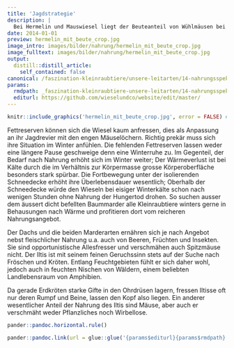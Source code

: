 ```yaml
---
title: 'Jagdstrategie'
description: |
  Bei Hermelin und Mauswiesel liegt der Beuteanteil von Wühlmäusen bei rund 90%. Es ist ihre langgestreckte, kurzbeinige Statur, die ihnen das Monopol auf die Jagd in den Behausungen (Erdgängen) der Wühlmäuse sichert. Bei ihrer eifrigen Aktivität verbrennen Sie sehr viel Energie und sind darauf angewiesen täglich rund ein Drittel ihrer Körpermasse an Nahrung aufzunehmen. Ein Hermelin vertilgt entsprechend 1-2 Wühlmäuse pro Tag.
date: 2014-01-01
preview: hermelin_mit_beute_crop.jpg
image_intro: images/bilder/nahrung/hermelin_mit_beute_crop.jpg
image_fulltext: images/bilder/nahrung/hermelin_mit_beute_crop.jpg
output:
  distill::distill_article:
    self_contained: false
canonical: /faszination-kleinraubtiere/unsere-leitarten/14-nahrungsspektrum-und-jagdstrategie
params:
  rmdpath: _faszination-kleinraubtiere-unsere-leitarten/14-nahrungsspektrum-und-jagdstrategie/14-nahrungsspektrum-und-jagdstrategie.Rmd
  editurl: https://github.com/wieselundco/website/edit/master/
---
```



```r
knitr::include_graphics('hermelin_mit_beute_crop.jpg', error = FALSE) #images/bilder/nahrung/hermelin_mit_beute_crop.jpg
```

Fettreserven können sich die Wiesel kaum anfressen, dies als Anpassung
an ihr Jagdrevier mit den engen Mäuselöchern. Richtig prekär muss sich
ihre Situation im Winter anfühlen. Die fehlenden Fettreserven lassen
weder eine längere Pause geschweige denn eine Winterruhe zu. Im
Gegenteil, der Bedarf nach Nahrung erhöht sich im Winter weiter; Der
Wärmeverlust ist bei Kälte durch die  im Verhältnis zur Körpermasse
grosse Körperoberfläche besonders stark spürbar. Die Fortbewegung unter
der isolierenden Schneedecke erhöht ihre Überlebensdauer wesentlich;
Oberhalb der Schneedecke würde den Wieseln bei eisiger Winterkälte schon
nach wenigen Stunden ohne Nahrung der Hungertod drohen. So suchen ausser
dem äussert dicht befellten Baummarder alle Kleinraubtiere winters gerne
in Behausungen nach Wärme und profitieren dort vom reicheren
Nahrungsangebot.

Der Dachs und die beiden Marderarten ernähren sich je nach Angebot nebst
fleischlicher Nahrung u.a. auch von Beeren, Früchten und Insekten. Sie
sind opportunistische Allesfresser und verschmähen auch Spitzmäuse
nicht. Der Iltis ist mit seinem feinen Geruchssinn stets auf der Suche
nach Fröschen und Kröten. Entlang Feuchtgebieten fühlt er sich daher
wohl, jedoch auch in feuchten Nischen von Wäldern, einem beliebten
Landlebensraum von Amphibien.

Da gerade Erdkröten starke Gifte in den Ohrdrüsen lagern, fressen
Iltisse oft nur deren Rumpf und Beine, lassen den Kopf also liegen. Ein
anderer wesentlicher Anteil der Nahrung des Iltis sind Mäuse, aber auch
er verschmäht weder Pflanzliches noch Wirbellose.

```r
pander::pandoc.horizontal.rule()

pander::pandoc.link(url = glue::glue('{params$editurl}{params$rmdpath}'),text = 'Artikel bearbeiten')
```

<!--http://wieselundco.ch/faszination-kleinraubtiere/unsere-leitarten/14-nahrungsspektrum-und-jagdstrategie-->
